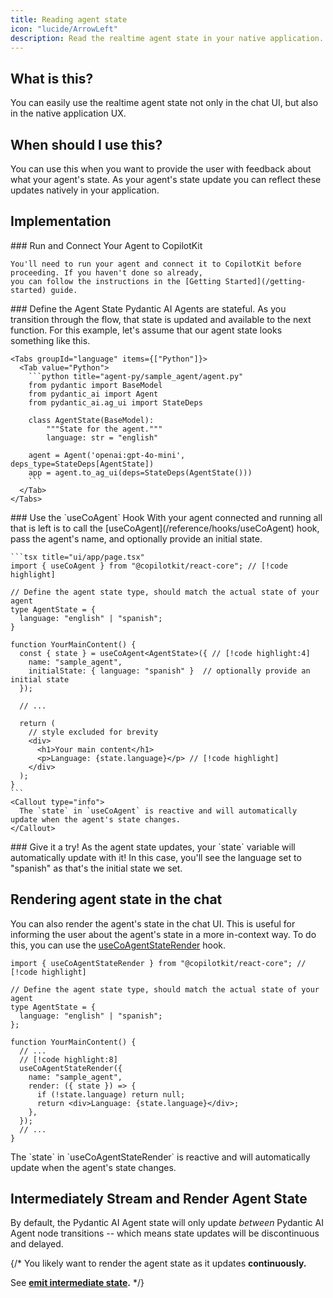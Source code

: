 ```yaml
---
title: Reading agent state
icon: "lucide/ArrowLeft"
description: Read the realtime agent state in your native application.
---
```



<Frame>
  <ImageZoom
    src="https://cdn.copilotkit.ai/docs/copilotkit/images/coagents/read-agent-state.png"
    alt="read agent state"
    width={1000}
    height={1000}
    className="my-0"
  />
</Frame>

## What is this?

You can easily use the realtime agent state not only in the chat UI, but also in the native application UX.

## When should I use this?

You can use this when you want to provide the user with feedback about what your agent's state. As your agent's
state update you can reflect these updates natively in your application.

## Implementation

<Steps>
  <Step>
    ### Run and Connect Your Agent to CopilotKit

    You'll need to run your agent and connect it to CopilotKit before proceeding. If you haven't done so already,
    you can follow the instructions in the [Getting Started](/getting-started) guide.


  </Step>
  <Step>
    ### Define the Agent State
    Pydantic AI Agents are stateful. As you transition through the flow, that state is updated and available to the next function. For this example,
    let's assume that our agent state looks something like this.

    <Tabs groupId="language" items={["Python"]}>
      <Tab value="Python">
        ```python title="agent-py/sample_agent/agent.py"
        from pydantic import BaseModel
        from pydantic_ai import Agent
        from pydantic_ai.ag_ui import StateDeps

        class AgentState(BaseModel):
            """State for the agent."""
            language: str = "english"

        agent = Agent('openai:gpt-4o-mini', deps_type=StateDeps[AgentState])
        app = agent.to_ag_ui(deps=StateDeps(AgentState()))
        ```
      </Tab>
    </Tabs>

  </Step>
  <Step>
    ### Use the `useCoAgent` Hook
    With your agent connected and running all that is left is to call the [useCoAgent](/reference/hooks/useCoAgent) hook, pass the agent's name, and
    optionally provide an initial state.

    ```tsx title="ui/app/page.tsx"
    import { useCoAgent } from "@copilotkit/react-core"; // [!code highlight]

    // Define the agent state type, should match the actual state of your agent
    type AgentState = {
      language: "english" | "spanish";
    }

    function YourMainContent() {
      const { state } = useCoAgent<AgentState>({ // [!code highlight:4]
        name: "sample_agent",
        initialState: { language: "spanish" }  // optionally provide an initial state
      });

      // ...

      return (
        // style excluded for brevity
        <div>
          <h1>Your main content</h1>
          <p>Language: {state.language}</p> // [!code highlight]
        </div>
      );
    }
    ```
    <Callout type="info">
      The `state` in `useCoAgent` is reactive and will automatically update when the agent's state changes.
    </Callout>

  </Step>
  <Step>
    ### Give it a try!
    As the agent state updates, your `state` variable will automatically update with it! In this case, you'll see the
    language set to "spanish" as that's the initial state we set.
  </Step>
</Steps>

## Rendering agent state in the chat

You can also render the agent's state in the chat UI. This is useful for informing the user about the agent's state in a
more in-context way. To do this, you can use the [useCoAgentStateRender](/reference/hooks/useCoAgentStateRender) hook.

```tsx title="ui/app/page.tsx"
import { useCoAgentStateRender } from "@copilotkit/react-core"; // [!code highlight]

// Define the agent state type, should match the actual state of your agent
type AgentState = {
  language: "english" | "spanish";
};

function YourMainContent() {
  // ...
  // [!code highlight:8]
  useCoAgentStateRender({
    name: "sample_agent",
    render: ({ state }) => {
      if (!state.language) return null;
      return <div>Language: {state.language}</div>;
    },
  });
  // ...
}
```

<Callout type="info">
  The `state` in `useCoAgentStateRender` is reactive and will automatically
  update when the agent's state changes.
</Callout>

## Intermediately Stream and Render Agent State

By default, the Pydantic AI Agent state will only update _between_ Pydantic AI Agent node transitions --
which means state updates will be discontinuous and delayed.

{/* You likely want to render the agent state as it updates **continuously.**

See **[emit intermediate state](/pydantic-ai/shared-state/predictive-state-updates).**  */}